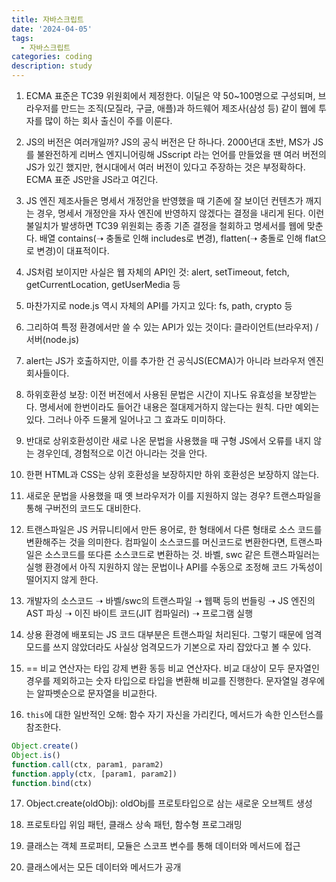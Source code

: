 ```yaml
---
title: 자바스크립트
date: '2024-04-05'
tags:
  - 자바스크립트
categories: coding
description: study
---
```



1. ECMA 표준은 TC39 위원회에서 제정한다. 이딜은 약 50~100명으로 구성되며, 브라우저를 만드는 조직(모질라, 구글, 애플)과 하드웨어 제조사(삼성 등) 같이 웹에 투자를 많이 하는 회사 출신이 주를 이룬다.

2. JS의 버전은 여러개일까? JS의 공식 버전은 단 하나다. 2000년대 초반, MS가 JS를 불완전하게 리버스 엔지니어링해 JSscript 라는 언어를 만들었을 땐 여러 버전의 JS가 있긴 했지만, 현시대에서 여러 버전이 있다고 주장하는 것은 부정확하다. ECMA 표준 JS만을 JS라고 여긴다.

3. JS 엔진 제조사들은 명세서 개정안을 반영했을 때 기존에 잘 보이던 컨텐츠가 깨지는 경우, 명세서 개정안을 자사 엔진에 반영하지 않겠다는 결정을 내리게 된다. 이런 불일치가 발생하면 TC39 위원회는 종종 기존 결정을 철회하고 명세서를 웹에 맞춘다. 배열 contains(➝ 충돌로 인해 includes로 변경), flatten(➝ 충돌로 인해 flat으로 변경)이 대표적이다.

4. JS처럼 보이지만 사실은 웹 자체의 API인 것: alert, setTimeout, fetch, getCurrentLocation, getUserMedia 등
5. 마찬가지로 node.js 역시 자체의 API를 가지고 있다: fs, path, crypto 등
6. 그리하여 특정 환경에서만 쓸 수 있는 API가 있는 것이다: 클라이언트(브라우저) / 서버(node.js)
7. alert는 JS가 호출하지만, 이를 추가한 건 공식JS(ECMA)가 아니라 브라우저 엔진 회사들이다.
8. 하위호환성 보장: 이전 버전에서 사용된 문법은 시간이 지나도 유효성을 보장받는다. 명세서에 한번이라도 들어간 내용은 절대제거하지 않는다는 원칙. 다만 예외는 있다. 그러나 아주 드물게 일어나고 그 효과도 미미하다.
9. 반대로 상위호환성이란 새로 나온 문법을 사용했을 때 구형 JS에서 오류를 내지 않는 경우인데, 경험적으로 이건 아니라는 것을 안다.
10. 한편 HTML과 CSS는 상위 호환성을 보장하지만 하위 호환성은 보장하지 않는다.
11. 새로운 문법을 사용했을 때 옛 브라우저가 이를 지원하지 않는 경우? 트랜스파일을 통해 구버전의 코드도 대비한다.
12. 트랜스파일은 JS 커뮤니티에서 만든 용어로, 한 형태에서 다른 형태로 소스 코드를 변환해주는 것을 의미한다. 컴파일이 소스코드를 머신코드로 변환한다면, 트랜스파일은 소스코드를 또다른 소스코드로 변환하는 것. 바벨, swc 같은 트랜스파일러는 실행 환경에서 아직 지원하지 않는 문법이나 API를 수동으로 조정해 코드 가독성이 떨어지지 않게 한다.
13. 개발자의 소스코드 ➝ 바벨/swc의 트랜스파일 ➝ 웹팩 등의 번들링 ➝ JS 엔진의 AST 파싱 ➝ 이진 바이트 코드(JIT 컴파일러) ➝ 프로그램 실행
14. 상용 환경에 배포되는 JS 코드 대부분은 트랜스파일 처리된다. 그렇기 때문에 엄격모드를 쓰지 않았더라도 사실상 엄격모드가 기본으로 자리 잡았다고 볼 수 있다.

15. == 비교 연산자는 타입 강제 변환 동등 비교 연산자다. 비교 대상이 모두 문자열인 경우를 제외하고는 숫자 타입으로 타입을 변환해 비교를 진행한다. 문자열일 경우에는 알파벳순으로 문자열을 비교한다.

 16. `this`에 대한 일반적인 오해: 함수 자기 자신을 가리킨다, 메서드가 속한 인스턴스를 참조한다.

```ts
Object.create()
Object.is()
function.call(ctx, param1, param2)
function.apply(ctx, [param1, param2])
function.bind(ctx)
```
17. Object.create(oldObj): oldObj를 프로토타입으로 삼는 새로운 오브젝트 생성

18. 프로토타입 위임 패턴, 클래스 상속 패턴, 함수형 프로그래밍
19. 클래스는 객체 프로퍼티, 모듈은 스코프 변수를 통해 데이터와 메서드에 접근
20. 클래스에서는 모든 데이터와 메서드가 공개



